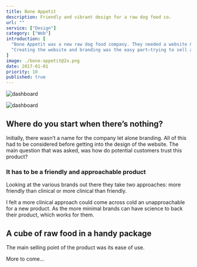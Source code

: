 ```yaml
---
title: Bone Appetit
description: Friendly and vibrant design for a raw dog food co.
url: ""
service: ["Design"]
category: ["Web"]
introduction: [
  "Bone Appetit was a new raw dog food company. They needed a website & branding that would get the company into a position to begin taking subscriptions.",
  "Creating the website and branding was the easy part—trying to sell a product from nothing in the pet food industry is the challenging part. So with the design I set out to create a vibrant and harmonious brand, that would stand out."
]
image: ./bone-appetit@2x.png
date: 2017-01-01
priority: 10
published: true
---
```


<div className="scroll scroll-offset flex items-start full -mb-16 -ml-1 md:-ml-8">
<Screen device="small">

  ![dashboard](./mobile/home-01@2x.png)

</Screen>
<Screen device="medium">

  ![dashboard](./desktop/home-01@2x.jpg)

</Screen>
</div>

## Where do you start when there’s nothing?
Initially, there wasn’t a name for the company let alone branding. All of this had to be considered before getting into the design of the website. The main question that was asked, was how do potential customers trust this product?

### It has to be a friendly and approachable product
Looking at the various brands out there they take two approaches: more friendly than clinical or more clinical than friendly. 

I felt a more clinical approach could come across cold an unapproachable for a new product. As the more minimal brands can have science to back their product, which works for them.

## A cube of raw food in a handy package
The main selling point of the product was its ease of use.

<div className="content text-center pt-64 pb-24 font-bold text-f3">
More to come…
</div>